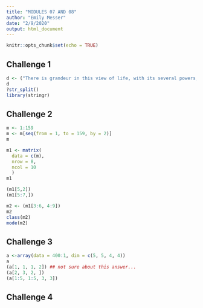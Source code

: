 ```yaml
---
title: "MODULES 07 AND 08"
author: "Emily Messer"
date: "2/9/2020"
output: html_document
---
```


```r
knitr::opts_chunk$set(echo = TRUE)
```

## Challenge 1

```r
d <- ("There is grandeur in this view of life, with its several powers, having been originally breathed by the Creator into a few forms or into one; and that, whilst this planet has gone circling on according to the fixed law of gravity, from so simple a beginning endless forms most beautiful and most wonderful have been, and are being evolved")
d
?str_split()
library(stringr)
```

## Challenge 2

```r
m <- 1:159
m <- m[seq(from = 1, to = 159, by = 2)]
m

m1 <- matrix(
  data = c(m),
  nrow = 8,
  ncol = 10
  )
m1

(m1[5,2])
(m1[5:7,])

m2 <- (m1[3:6, 4:9])
m2
class(m2)
mode(m2)
```

## Challenge 3

```r
a <-array(data = 400:1, dim = c(5, 5, 4, 4))
a
(a[1, 1, 1, 2]) ## not sure about this answer...
(a[2, 3, 2, ])
(a[1:5, 1:5, 3, 3])
```

## Challenge 4

```r

```

